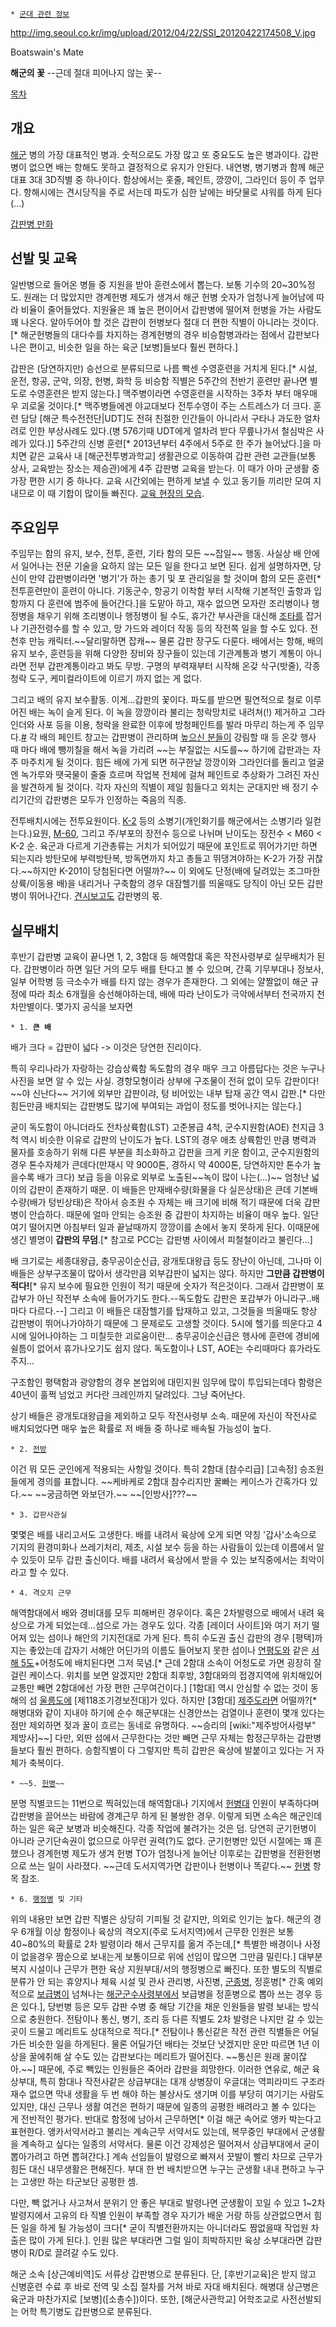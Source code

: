  * [[군대 관련 정보]]

http://img.seoul.co.kr/img/upload/2012/04/22/SSI_20120422174508_V.jpg

Boatswain's Mate

'''해군의 꽃'''
--근데 절대 피어나지 않는 꽃--

[[목차]]
== 개요 ==
[[해군]] 병의 가장 대표적인 병과. 숫적으로도 가장 많고 또 중요도도 높은 병과이다. 갑판병이 없으면 배는 항해도 못하고 결정적으로 유지가 안된다. 내연병, 병기병과 함께 해군 대표 3대 3D직별 중 하나이다. 함상에서는 홋줄, 페인트, 깡깡이, 그라인더 등이 주 업무다. 항해시에는 견시당직을 주로 서는데 파도가 심한 날에는 바닷물로 샤워를 하게 된다(...)

[http://bbs2.ruliweb.daum.net/gaia/do/ruliweb/family/217/read?articleId=24694589&bbsId=G005&itemId=64&pageIndex=1 갑판병 만화]
== 선발 및 교육 ==
일반병으로 들어온 병들 중 지원을 받아 훈련소에서 뽑는다. 보통 기수의 20~30%정도. 원래는 더 많았지만 경계헌병 제도가 생겨서 해군 헌병 숫자가 엄청나게 늘어남에 따라 비율이 줄어들었다. 지원율은 꽤 높은 편이어서 갑판병에 떨어져 헌병을 가는 사람도 꽤 나온다. 알아두어야 할 것은 갑판이 헌병보다 절대 더 편한 직별이 아니라는 것이다.[* 해군헌병들의 대다수를 차지하는 경계헌병의 경우 비승함병과라는 점에서 갑판보다 나은 편이고, 비슷한 일을 하는 육군 [보병]들보다 훨씬 편하다.]

갑판은 (당연하지만) 승선으로 분류되므로 나름 빡센 수영훈련을 거치게 된다.[* 시설, 운전, 항공, 군악, 의장, 헌병, 화학 등 비승함 직별은 5주간의 전반기 훈련만 끝나면 별도로 수영훈련은 받지 않는다.] 맥주병이라면 수영훈련을 시작하는 3주차 부터 매우매우 괴로울 것이다.[* 맥주병들에겐 야교대보다 전투수영이 주는 스트레스가 더 크다. 훈련 담당 [해군 특수전전단|UDT]도 전혀 친절한 인간들이 아니라서 구타나 과도한 얼차려로 인한 부상사례도 있다.(병 576기때 UDT에게 얼차려 받다 무릎나가서 철심박은 사례가 있다.)] 5주간의 신병 훈련[* 2013년부터 4주에서 5주로 한 주가 늘어났다.]을 마치면 같은 교육사 내 [해군전투병과학교] 생활관으로 이동하여 갑판 관련 교관들(보통 상사, 교육받는 장소는 제승관)에게 4주 갑판병 교육을 받는다. 이 때가 아마 군생활 중 가장 편한 시기 중 하나다. 교육 시간외에는 편하게 보낼 수 있고 동기들 끼리만 모여 지내므로 이 때 기합이 많이들 빠진다. [http://blue-paper.tistory.com/370 교육 현장의 모습].

== 주요임무 ==
주임무는 함의 유지, 보수, 전투, 훈련, 기타 함의 모든 ~~잡일~~ 행동. 사실상 배 안에서 일어나는 전문 기술을 요하지 않는 모든 일을 한다고 보면 된다. 쉽게 설명하자면, 당신이 만약 갑판병이라면 '병기'가 하는 총기 및 포 관리일을 할 것이며 함의 모든 훈련[* 전투훈련만이 훈련이 아니다. 기동군수, 항공기 이착함 부터 시작해 기본적인 출항과 입항까지 다 훈련에 범주에 들어간다.]을 도맡아 하고, 재수 없으면 모자란 조리병이나 행정병을 채우기 위해 조리병이나 행정병이 될 수도, 휴가간 부사관을 대신해 [[조타]]를 잡거나 기관전령수를 할 수 있고, 망 가드와 레이더 작동 등의 작전쪽 일을 할 수도 있다. 전천후 만능 캐릭터.~~달리말하면 잡캐~~ 물론 갑판 장구도 다룬다. 배에서는 항해, 배의 유지 보수, 훈련등을 위해 다양한 장비와 장구들이 있는데 기관계통과 병기 계통이 아니라면 전부 갑판계통이라고 봐도 무방. 구명의 부력재부터 시작해 온갖 삭구(밧줄), 각종 청락 도구, 케미컬라이트에 이르기 까지 없는 게 없다.

그리고 배의 유지 보수활동. 이게...갑판의 꽃이다. 파도를 받으면 필연적으로 철로 이루어진 배는 녹이 슬게 된다. 이 녹을 깡깡이라 불리는 청락망치로 내려쳐(!) 제거하고 그라인더와 사포 등을 이용, 청락을 완료한 이후에 방청페인트를 발라 마무리 하는게 주 임무다.[http://news2.or.kr/m/post/view/id/3332 #] 각 배의 페인트 창고는 갑판병이 관리하며 [[높으신 분들]]이 강림할 때 등 온갖 행사 때 마다 배에 뺑끼칠을 해서 녹을 가리려 ~~는 부질없는 시도를~~ 하기에 갑판과는 자주 마주치게 될 것이다. 힘든 배에 가게 되면 허구한날 깡깡이와 그라인더를 돌리고 얼굴엔 녹가루와 땟국물이 줄줄 흐르며 작업복 전체에 걸쳐 페인트로 추상화가 그려진 자신을 발견하게 될 것이다. 각자 자신의 직별이 제일 힘들다고 외치는 군대지만 배 정기 수리기간의 갑판병은 모두가 인정하는 죽음의 직종.

전투배치시에는 전투요원이다. [[K-2]] 등의 소병기(개인화기를 해군에서는 소병기라 일컫는다.)요원, [[M-60]], 그리고 주/부포의 장전수 등으로 나뉘며 난이도는 장전수 < M60 < K-2 순. 육군과 다르게 기관총류는 거치가 되어있기 때문에 포인트로 뛰어가기만 하면 되는지라 방탄모에 부력방탄복, 방독면까지 차고 총들고 뛰댕겨야하는 K-2가 가장 귀찮다.~~하지만 K-201이 당첨된다면 어떨까?~~ 이 외에도 단정(배에 달려있는 조그마한 상륙/이동용 배)을 내리거나 구축함의 경우 대잠헬기를 띄울때도 당직이 아닌 모든 갑판병이 뛰어나간다. [[견시보고]]도 갑판병의 몫.
== 실무배치 ==
후반기 갑판병 교육이 끝나면 1, 2, 3함대 등 해역함대 혹은 작전사령부로 실무배치가 된다. 갑판병이라 하면 일단 거의 모두 배를 탄다고 볼 수 있으며, 간혹 기무부대나 정보사, 일부 어학병 등 극소수가 배를 타지 않는 경우가 존재한다. 그 외에는 얄짤없이 해군 규정에 따라 최소 6개월을 승선해야하는데, 배에 따라 난이도가 극악에서부터 천국까지 천차만별이다. 몇가지 공식을 보자면

 * 1. '''큰 배'''
배가 크다 = 갑판이 넓다 -> 이것은 당연한 진리이다.

특히 우리나라가 자랑하는 강습상륙함 독도함의 경우 매우 크고 아름답다는 것은 누구나 사진을 보면 알 수 있는 사실. 경항모형이라 상부에 구조물이 전혀 없이 모두 갑판이다! ~~야 신난다~~ 거기에 외부만 갑판이랴, 텅 비어있는 내부 탑재 공간 역시 갑판.[* 다만 힘든만큼 배치되는 갑판병도 많기에 부여되는 과업이 정도를 벗어나지는 않는다.]

굳이 독도함이 아니더라도 전차상륙함(LST) 고준봉급 4척, 군수지원함(AOE) 천지급 3척 역시 비슷한 이유로 갑판의 난이도가 높다. LST의 경우 애초 상륙함인 만큼 병력과 물자를 호송하기 위해 다른 부분을 최소화하고 갑판을 크게 키운 함이고, 군수지원함의 경우 톤수자체가 큰데다(만재시 약 9000톤, 경하시 약 4000톤, 당연하지만 톤수가 높을수록 배가 크다) 보급 등을 이유로 외부로 노출된~~녹이 많이 나는(...)~~ 엄청난 넓이의 갑판이 존재하기 때문. 이 배들은 만재배수량(화물을 다 실은상태)은 큰데 기본배수량(배가 텅빈상태)은 작아서 승조원 수 자체는 배 크기에 비해 적기 때문에 더욱 갑판병이 안습하다. 때문에 얼마 안되는 승조원 중 갑판이 차지하는 비율이 매우 높다. 일단 여기 떨어지면 아침부터 일과 끝날때까지 깡깡이를 손에서 놓지 못하게 된다. 이때문에 생긴 별명이 '''갑판의 무덤'''.[* 참고로 PCC는 갑판병 사이에서 피철철이라고 불린다...]  

배 크기로는 세종대왕급, 충무공이순신급, 광개토대왕급 등도 장난이 아닌데, 그나마 이 배들은 상부구조물이 많아서 생각만큼 외부갑판이 넓지는 않다. 하지만 '''그만큼 갑판병이 적다!'''[* 유지 보수에 필요한 인원이 적기 때문에 숫자가 적은것이다. 그래서 갑판병이 포갑부가 아닌 작전부 소속에 들어가기도 한다.--독도함도 갑판은 포갑부가 아니라구..배마다 다르다.--] 그리고 이 배들은 대잠헬기를 탑재하고 있고, 그것들을 띄울때도 항상 갑판병이 뛰어나가야하기 때문에 그 문제로도 고생할 것이다. 5시에 헬기를 띄운다고 4시에 일어나야하는 그 미칠듯한 괴로움이란...
충무공이순신급은 행사에 훈련에 경비에 쉴틈이 없어서 휴가나오기도 쉽지 않다. 독도함이나 LST, AOE는 수리때마다 휴가라도 주지...

구조함인 평택함과 광양함의 경우 본업외에 대민지원 임무에 많이 투입되는데다 함령은 40년이 훌쩍 넘었고 커다란 크레인까지 달려있다. 그냥 죽어난다.

상기 배들은 광개토대왕급을 제외하고 모두 작전사령부 소속. 때문에 자신이 작전사로 배치되었다면 매우 높은 확률로 저 배들 중 하나로 배속될 가능성이 높다.

 * 2. [[전방]]
이건 뭐 모든 군인에게 적용되는 사항일 것이다. 
특히 2함대 [참수리급] [고속정] 승조원들에게 경의를 표합니다.
~~케바케로 2함대 참수리지만 꿀빠는 케이스가 간혹가다 있다.~~ ~~궁금하면 와보던가.~~ ~~[인방사]???~~

 * 3. 갑판사관실
몇몇은 배를 내리고서도 고생한다. 배를 내려서 육상에 오게 되면 약칭 '갑사'소속으로 기지의 환경미화나 쓰레기처리, 제초, 시설 보수 등을 하는 사람들이 있는데 이름에서 알 수 있듯이 모두 갑판 출신이다. 배를 내려서 육상에서 받을 수 있는 보직중에서는 최악이라고 할 수 있다.

 * 4. 격오지 근무
해역함대에서 배와 경비대를 모두 피해버린 경우이다. 혹은 2차발령으로 배에서 내려 육상으로 가게 되었는데...섬으로 가는 경우도 있다. 각종 [레이더 사이트]와 여기 저기 떨어져 있는 섬이나 해안의 기지전대로 가게 된다. 특히 수도권 출신 갑판의 경우 [평택]까지는 좋았는데 갑자기 서해안 어딘가의 이름도 들어보지 못한 섬이나 [[연평도]]와 같은 [[서해 5도]]+어청도에 배치된다면 그저 묵념.[* 근데 2함대 소속이 어청도로 가면 굉장히 잘걸린 케이스다. 위치를 보면 알겠지만 2함대 최후방, 3함대와의 접경지역에 위치해있어 교통만 빼면 2함대에선 가장 편한 근무여건이다.] [1함대] 역시 안심할 수 없는 것이 동해의 섬 [[울릉도]]에 [제118조기경보전대]가 있다. 하지만 [3함대] [[제주도]]라면 어떨까?[* 해병대와 같이 지내야 하기에 순수 해군부대는 신경안쓰는 검열이나 훈련이 몇개 있다는 점만 제외하면 젖과 꿀이 흐르는 동네로 유명하다. ~~승리의 [wiki:"제주방어사령부" 제방사]~~] 다만, 외딴 섬에서 근무한다는 것만 빼면 근무 자체는 함정근무하는 갑판병들보다 훨씬 편하다. 승함직별이 다 그렇지만 특히 갑판은 육상에 발붙이고 있다는 거 자체가 축복이다.

 * ~~5. [[헌병]]~~
분명 직별코드는 11번으로 찍혀있는데 해역함대나 기지에서 [[헌병]]대 인원이 부족하다며 갑판병을 끌어쓰는 바람에 경계근무 하게 된 불쌍한 경우. 이렇게 되면 소속은 해군인데 하는 일은 육군 보병과 비슷해진다. 각종 작업에 불려가는 것은 덤. 당연히 군기헌병이 아니라 군기단속권이 없으므로 아무런 권력(?)도 없다. 군기헌병만 있던 시절에는 꽤 흔했으나 경계헌병 제도가 생겨 헌병 TO가 엄청나게 늘어난 이후로는 갑판병을 전환헌병으로 쓰는 일이 사라졌다. ~~근데 도서지역가면 갑판이나 헌병이나 똑같다.~~ [[헌병]] 항목 참조.

 * 6. [[행정병]] 및 기타
위의 내용만 보면 갑판 직별은 상당히 기피될 것 같지만, 의외로 인기는 높다. 해군의 경우 6개월 이상 함정이나 육상의 격오지(주로 도서지역)에서 근무한 인원은 보통 40~80%의 확률로 2차 발령이라 해서 근무지를 옮겨 주는데,[* 특별한 배경이나 사정이 없을경우 짬순으로 보내는게 보통이므로 위에 선임이 많으면 그만큼 밀린다.] 대부분 복지 시설이나 근무가 편한 육상 지원부대/서의 행정병으로 빠진다. 또한 별도의 직별로 분류가 안 되는 휴양지나 체육 시설 및 관사 관리병, 사진병, [[군종병]], 정훈병[* 간혹 예외적으로 [[보급병]]이 넘쳐나는 [[해군군수사령부]]에서 보급병을 정훈병으로 뽑아 쓰는 경우 등은 있다.], 당번병 등은 모두 갑판 수병 중 해당 기간을 채운 인원들을 발령 보내는 방식으로 충원한다. 전탐이나 통신, 병기, 조리 등 다른 직별도 2차 발령은 나지만 갈 수 있는 곳이 드물고 메리트도 상대적으로 적다.[* 전탐이나 통신같은 작전 관련 직별들은 어딜가든 비슷한 일을 하게된다. 물론 어딜가던 배타는 것보단 낫겠지만 운만 따르면 1년 이상을 꿀에취해 살 수도 있는 갑판보다는 메리트가 떨어진다. ~~통신은 원래 꿀이잖아.~~] 때문에, 주로 빽있는 인원들은 죽어라 갑판을 희망한다. 이러한 연유로, 해군 육상부대, 특히 함대나 작전사같은 상급부대는 대개 상병장이 우글대는 역피라미드 구조라 재수 없으면 막내 생활을 두 번 해야 하는 불상사도 생기며 이를 부당히 여기기는 사람도 있지만, 대신 근무나 생활 여건은 편하기 때문에 일종의 공평한 배려라고 볼 수 있다는 게 전반적인 평가다. 반대로 함정에 남아서 근무하면[* 이걸 해군 속어로 앵카 박는다고 표현한다. 앵카서약서라고 불리는 계속근무 서약서도 있는데, 복무중인 부대에서 군생활을 계속하고 싶다는 일종의 서약서다. 물론 이건 강제성은 떨어져서 상급부대에서 굳이 뽑아가려고 하면 뽑혀간다.] 계속 선임들이 발령으로 빠져서 끗발이 빨리 차므로 근무가 힘든 대신 내무생활은 편해진다. 부대 한 번 배치받으면 누구는 군생활 내내 편하고 누구는 고생만 하는 타군보단 공평한 셈.

다만, 빽 없거나 사고쳐서 분위기 안 좋은 부대로 발령나면 군생활이 꼬일 수 있고 1~2차 발령지에서 고유의 타 직별 인원이 부족할 경우 자기가 배운 거랑 하등 상관없으면서 힘든 일을 하게 될 가능성이 크다[* 굳이 직별전환까지는 아니더라도 짬없을때 작업원 차출은 많이 가게 된다.]. 인원 많은 부대라면 그럴 일이 희박하지만 육상 소부대라면 갑판병이 R/D로 끌려갈 수도 있다.

해군 소속 [상근예비역]도 서류상 갑판병으로 분류된다. 단, [후반기교육]은 받지 않고 신병훈련 수료 후 바로 전역 및 소집 절차를 거쳐 바로 자대 배치된다. 해병대 상근병은 육군과 마찬가지로 [보병]([소총수])이다. 또한, [해군사관학교] 어학조교로 사전선발되는 어학 특기병도 갑판병으로 분류된다.

